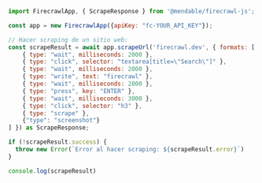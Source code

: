 ```js Node
import FirecrawlApp, { ScrapeResponse } from '@mendable/firecrawl-js';

const app = new FirecrawlApp({apiKey: "fc-YOUR_API_KEY"});

// Hacer scraping de un sitio web:
const scrapeResult = await app.scrapeUrl('firecrawl.dev', { formats: ['markdown', 'html'], actions: [
    { type: "wait", milliseconds: 2000 },
    { type: "click", selector: "textarea[title=\"Search\"]" },
    { type: "wait", milliseconds: 2000 },
    { type: "write", text: "firecrawl" },
    { type: "wait", milliseconds: 2000 },
    { type: "press", key: "ENTER" },
    { type: "wait", milliseconds: 3000 },
    { type: "click", selector: "h3" },
    { type: "scrape" },
    {"type": "screenshot"}
] }) as ScrapeResponse;

if (!scrapeResult.success) {
  throw new Error(`Error al hacer scraping: ${scrapeResult.error}`)
}

console.log(scrapeResult)
```

